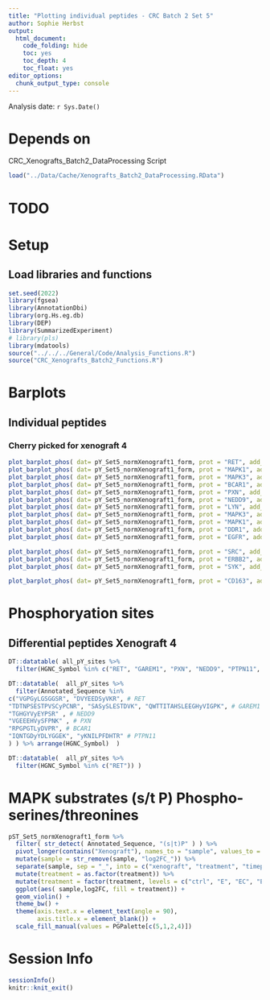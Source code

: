 ```yaml
---
title: "Plotting individual peptides - CRC Batch 2 Set 5"
author: Sophie Herbst
output:
  html_document:
    code_folding: hide
    toc: yes
    toc_depth: 4
    toc_float: yes
editor_options: 
  chunk_output_type: console
---
```

Analysis date: `r Sys.Date()`

# Depends on
CRC_Xenografts_Batch2_DataProcessing Script

```r
load("../Data/Cache/Xenografts_Batch2_DataProcessing.RData")
```

# TODO

# Setup
## Load libraries and functions
```r
set.seed(2022)
library(fgsea)
library(AnnotationDbi)
library(org.Hs.eg.db)
library(DEP)
library(SummarizedExperiment)
# library(pls)
library(mdatools)
source("../../../General/Code/Analysis_Functions.R")
source("CRC_Xenografts_Batch2_Functions.R")
```

# Barplots

## Individual peptides
### Cherry picked for xenograft 4
```r
plot_barplot_phos( dat= pY_Set5_normXenograft1_form, prot = "RET", add_title = "pY" )
plot_barplot_phos( dat= pY_Set5_normXenograft1_form, prot = "MAPK1", add_title = "pY" )
plot_barplot_phos( dat= pY_Set5_normXenograft1_form, prot = "MAPK3", add_title = "pY" )
plot_barplot_phos( dat= pY_Set5_normXenograft1_form, prot = "BCAR1", add_title = "pY" )
plot_barplot_phos( dat= pY_Set5_normXenograft1_form, prot = "PXN", add_title = "pY" )
plot_barplot_phos( dat= pY_Set5_normXenograft1_form, prot = "NEDD9", add_title = "pY" )
plot_barplot_phos( dat= pY_Set5_normXenograft1_form, prot = "LYN", add_title = "pY" )
plot_barplot_phos( dat= pY_Set5_normXenograft1_form, prot = "MAPK3", add_title = "pY" )
plot_barplot_phos( dat= pY_Set5_normXenograft1_form, prot = "MAPK1", add_title = "pY" )
plot_barplot_phos( dat= pY_Set5_normXenograft1_form, prot = "DDR1", add_title = "pY" )
plot_barplot_phos( dat= pY_Set5_normXenograft1_form, prot = "EGFR", add_title = "pY" )

plot_barplot_phos( dat= pY_Set5_normXenograft1_form, prot = "SRC", add_title = "pY" )
plot_barplot_phos( dat= pY_Set5_normXenograft1_form, prot = "ERBB2", add_title = "pY" )
plot_barplot_phos( dat= pY_Set5_normXenograft1_form, prot = "SYK", add_title = "pY" )

plot_barplot_phos( dat= pY_Set5_normXenograft1_form, prot = "CD163", add_title = "pY Monocyte/macrophage marker" )
```

# Phosphoryation sites
## Differential peptides Xenograft 4
```r
DT::datatable( all_pY_sites %>% 
  filter(HGNC_Symbol %in% c("RET", "GAREM1", "PXN", "NEDD9", "PTPN11", "BCAR1") ) )

DT::datatable(  all_pY_sites %>% 
  filter(Annotated_Sequence %in%
c("VGPGyLGSGGSR", "DVYEEDSyVKR", # RET
"TDTNPSESTPVSCyPCNR", "SASySLESTDVK", "QWTTITAHSLEEGHyVIGPK", # GAREM1
"TGHGYVyEYPSR" , # NEDD9
"VGEEEHVySFPNK" , # PXN
"RPGPGTLyDVPR", # BCAR1
"IQNTGDyYDLYGGEK", "yKNILPFDHTR" # PTPN11
) ) %>% arrange(HGNC_Symbol)  )

DT::datatable(  all_pY_sites %>% 
  filter(HGNC_Symbol %in% c("RET")) )
```

# MAPK substrates (s/t P) Phospho-serines/threonines
```r
pST_Set5_normXenograft1_form %>%
  filter( str_detect( Annotated_Sequence, "(s|t)P" ) ) %>%
  pivot_longer(contains("Xenograft"), names_to = "sample", values_to = "log2FC") %>%
  mutate(sample = str_remove(sample, "log2FC_")) %>%
  separate(sample, sep = "_", into = c("xenograft", "treatment", "timepoint", "replicate", "set"  ), remove = F) %>%
  mutate(treatment = as.factor(treatment)) %>%
  mutate(treatment = factor(treatment, levels = c("ctrl", "E", "EC", "EBC"))) %>%
  ggplot(aes( sample,log2FC, fill = treatment)) +
  geom_violin() +
  theme_bw() +
  theme(axis.text.x = element_text(angle = 90),
        axis.title.x = element_blank()) +
  scale_fill_manual(values = PGPalette[c(5,1,2,4)]) 
```

# Session Info
```r
sessionInfo()
knitr::knit_exit()
```
